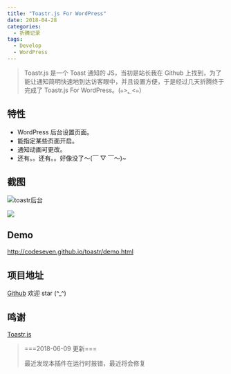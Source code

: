 ```yaml
---
title: "Toastr.js For WordPress"
date: 2018-04-28
categories:
  - 折腾记录
tags:
  - Develop
  - WordPress
---
```


> Toastr.js 是一个 Toast 通知的 JS，当初是站长我在 Github 上找到，为了能让通知简明快速地到达访客眼中，并且设置方便，于是经过几天折腾终于完成了 Toastr.js For WordPress。(๑>؂<๑）

## 特性

- WordPress 后台设置页面。
- 能指定某些页面开启。
- 通知动画可更改。
- 还有。。还有。。好像没了～(￣ ▽ ￣～)~

## 截图

![toastr后台](./toastr-js-2.jpg)

![](./toastr-js.jpg)

## Demo

http://codeseven.github.io/toastr/demo.html

## 项目地址

[Github](https://github.com/syfxlin/toast-for-wp/) 欢迎 star (^\_^)

## 鸣谢

[Toastr.js](https://github.com/CodeSeven/toastr/)

> \===2018-06-09 更新===
>
> 最近发现本插件在运行时报错，最近将会修复

